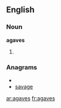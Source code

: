 ==English==
===Noun===
'''agaves'''

# {{plural of|[[agave]]}}

===Anagrams===
* {{alphagram|aaegsv}}
* [[savage#English|savage]]


[[ar:agaves]]
[[fr:agaves]]